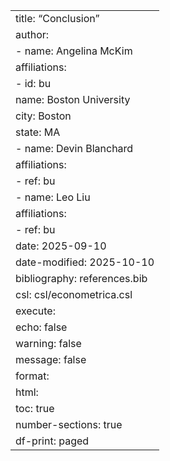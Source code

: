 ---
title: "Conclusion"
author:   
  - name: Angelina McKim
    affiliations:
      - id: bu
        name: Boston University
        city: Boston
        state: MA
  - name: Devin Blanchard
    affiliations:
      - ref: bu
  - name: Leo Liu
    affiliations:
      - ref: bu
date: 2025-09-10
date-modified: 2025-10-10
bibliography: references.bib
csl: csl/econometrica.csl
execute:
  echo: false     
  warning: false  
  message: false   
format: 
  html:
    toc: true
    number-sections: true
    df-print: paged
---